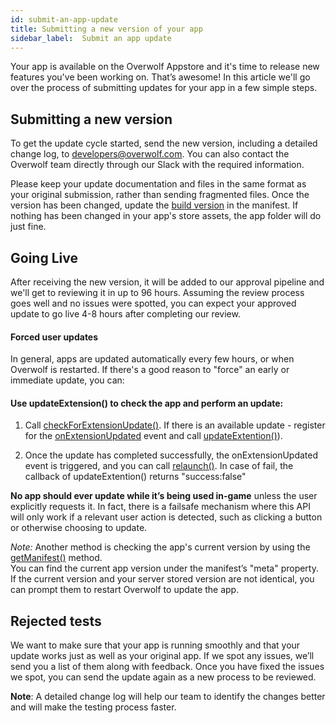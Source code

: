 ```yaml
---
id: submit-an-app-update
title: Submitting a new version of your app
sidebar_label:  Submit an app update
---
```


Your app is available on the Overwolf Appstore and it's time to release new features you've been working on. That’s awesome! In this article we'll go over the process of submitting updates for your app in a few simple steps.

## Submitting a new version

To get the update cycle started, send the new version, including a detailed change log, to [developers@overwolf.com](mailto:developers@overwolf.com). You can also contact the Overwolf team directly through our Slack with the required information.  

Please keep your update documentation and files in the same format as your original submission, rather than sending fragmented files.
Once the version has been changed, update the [build version](../api/manifest-json#meta-object) in the manifest. If nothing has been changed in your app's store assets, the app folder will do just fine.

## Going Live

After receiving the new version, it will be added to our approval pipeline and we'll get to reviewing it in up to 96 hours. Assuming the review process goes well and no issues were spotted, you can expect your approved update to go live 4-8 hours after completing our review. 

#### Forced user updates

In general, apps are updated automatically every few hours, or when Overwolf is restarted. 
If there's a good reason to "force" an early or immediate update, you can:

#### Use updateExtension() to check the app and perform an update:

  1. Call [checkForExtensionUpdate()](../api/overwolf-extensions#checkforextensionupdatecallback). If there is an available update - register for the [onExtensionUpdated](../api/overwolf-extensions#onextensionupdated) event and call [updateExtention()](../api/overwolf-extensions#updateextensioncallback)).

  2. Once the update has completed successfully, the onExtensionUpdated event is triggered, and you can call [relaunch()](../api/overwolf-extensions#relaunch). In case of fail, the callback of updateExtention() returns "success:false"

**No app should ever update while it’s being used in-game** unless the user explicitly requests it. In fact, there is a failsafe mechanism where this API will only work if a relevant user action is detected, such as clicking a button or otherwise choosing to update.

*Note:* Another method is checking the app's current version by using the [getManifest()](../api/overwolf-extensions-current#getmanifestcallback) method.  
You can find the current app version under the manifest’s "meta" property. If the current version and your server stored version are not identical, you can prompt them to restart Overwolf to update the app.

## Rejected tests

We want to make sure that your app is running smoothly and that your update works just as well as your original app. If we spot any issues, we’ll send you a list of them along with feedback. Once you have fixed the issues we spot, you can send the update again as a new process to be reviewed.

**Note**: A detailed change log will help our team to identify the changes better and will make the testing process faster.
